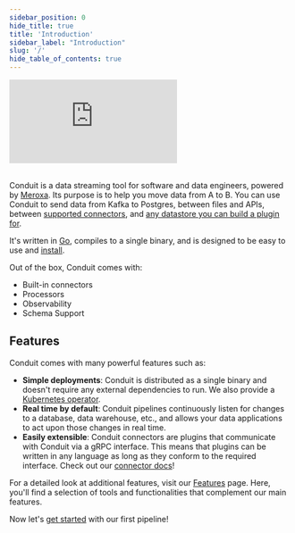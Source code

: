 ```yaml
---
sidebar_position: 0
hide_title: true
title: 'Introduction'
sidebar_label: "Introduction"
slug: '/'
hide_table_of_contents: true
---
```


<div style={{ position: 'relative', paddingBottom: '56.25%', height: 0, overflow: 'hidden', maxWidth: '100%' }}>
  <iframe
    src="https://www.loom.com/embed/0df6511a4c9c4e3a98dc43ada9e109df?sid=dba50455-ac4e-4e3d-ba66-db88a67f653b?hideEmbedTopBar=true&hide_title=true&hide_owner=true&hide_share=true&hide_speed=true"
    webkitallowfullscreen
    frameborder="0"
    mozallowfullscreen
    allowFullScreen
    style={{ position: 'absolute', top: 0, left: 0, width: '100%', height: '100%' }}
  ></iframe>
</div>

<br/>

Conduit is a data streaming tool for software and data engineers, powered
by [Meroxa](https://meroxa.io). Its purpose is to help you move data from A to
B. You can use Conduit to send data from Kafka to Postgres, between files and
APIs, between [supported connectors](/docs/using/connectors/list),
and [any datastore you can build a plugin for](/docs/developing/connectors/).

It's written in [Go](https://go.dev/), compiles to a single binary, and is
designed to be easy to use and [install](/docs/installing-and-running).

Out of the box, Conduit comes with:

- Built-in connectors 
- Processors
- Observability
- Schema Support

## Features

Conduit comes with many powerful features such as:

* **Simple deployments**: Conduit is distributed as a single binary and doesn't
  require any external dependencies to run. We also provide a [Kubernetes
  operator](/docs/scaling/conduit-operator).
* **Real time by default**: Conduit pipelines continuously listen for changes to
  a database, data warehouse, etc., and allows your data applications to act
  upon those changes in real time.
* **Easily extensible**: Conduit connectors are plugins that communicate with Conduit
  via a gRPC interface. This means that plugins can be written in any language
  as long as they conform to the required interface. Check out
  our [connector docs](/docs/using/connectors/getting-started)!

For a detailed look at additional features, visit
our [Features](/docs/using/other-features) page. Here, you'll find a selection
of tools and functionalities that complement our main features.

Now let's [get started](/docs/getting-started) with our first pipeline!
